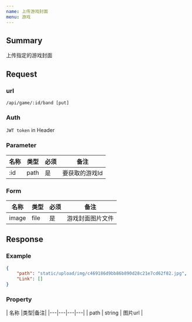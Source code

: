 ```yaml
---
name: 上传游戏封面
menu: 游戏
---
```


## Summary
上传指定的游戏封面  
## Request

### url
`/api/game/:id/band [put]`

### Auth
`JWT token` in Header

### Parameter

| 名称 |类型|必须|备注|
|---|---|---|---|
| :id | path | 是 | 要获取的游戏Id |

### Form
| 名称 |类型|必须|备注|
|---|---|---|---|
| image | file | 是 |游戏封面图片文件 |

## Response

### Example
```json
{
    "path": "static/upload/img/c469186d9bb86b890d28c21e7cd62f82.jpg",
    "Link": []
}
```

### Property
| 名称 |类型|备注|
|---|---|---|---|
| path | string | 图片url |